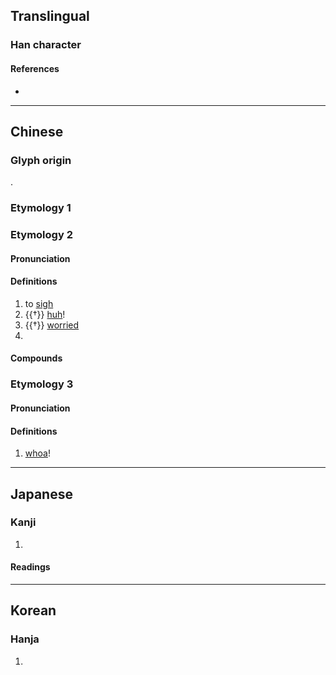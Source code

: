{{also|籲}}
{{character info/new}}
==Translingual==

===Han character===
{{Han char|rn=30|rad=口|as=03|sn=6|four=61040|canj=RMD|ids=⿰口于}}

====References====
* {{Han ref|kx=0174.140|dkj=03275|dj=0387.060|hdz=10575.070|uh=5401|ud=21505|bh=A653|bd=42579}}

----

==Chinese==

===Glyph origin===
{{Han etyl}}
{{Han compound|口|于|ls=psc|c1=s|c2=p|t1=mouth}}.

===Etymology 1===
{{zh-see|籲}}

===Etymology 2===
{{zh-forms}}

====Pronunciation====
{{zh-pron
|m=xū
|c=heoi1
|h=pfs=
|md=
|mn=
|w=
|mc=y
|oc=y
|cat=v,interj,a,pn
}}

====Definitions====
{{zh-hanzi}}

# to [[sigh]]
# {{†}} [[huh]]! {{gloss|used to express surprise or doubt}}
# {{†}} [[worried]]
# {{surname|lang=zh}}

====Compounds====
{{zh-der|吁咈都俞|喘吁吁|吁噓|吁嗟|吁俞|吁咈|噫吁戲|嗟吁|吁氣|吁吁|欷吁|氣喘吁吁|短嘆長吁|氣吁吁|歎吁|長吁|長吁短嘆|都俞吁咈}}

===Etymology 3===
{{zh-forms}}

====Pronunciation====
{{zh-pron
|m=yū,yú,1nb=standard in Mainland,2nb=variant in Mainland
|cat=interj
}}

====Definitions====
{{zh-hanzi}}

# {{lb|zh|Mainland China}} [[whoa]]! {{gloss|used to stop animals from advancing}}

----

==Japanese==

===Kanji===
{{ja-kanji|grade=|rs=口03}}

# {{defn|lang=ja|sort=口03}}

====Readings====
{{ja-readings
|goon=う, く
|kanon=う, く
|kun=[[あう]] (au)}}

----

==Korean==

===Hanja===
{{ko-hanja|hangeul=유|rv=yu|mr=yu}}

# {{defn|lang=ko|sort=口03}}
